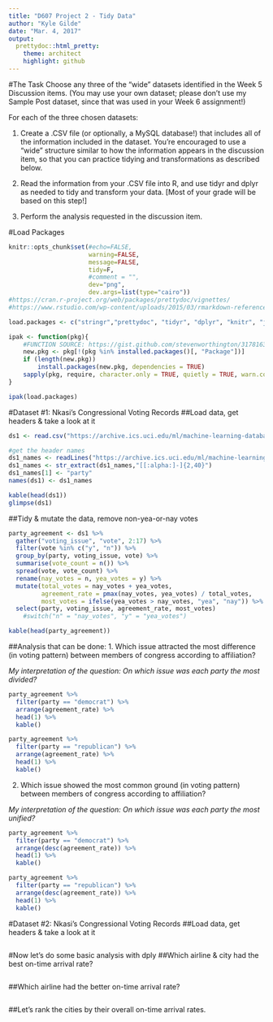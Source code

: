 ```yaml
---
title: "D607 Project 2 - Tidy Data"
author: "Kyle Gilde"
date: "Mar. 4, 2017"
output: 
  prettydoc::html_pretty:
    theme: architect
    highlight: github
---
```


#The Task
Choose any three of the "wide" datasets identified in the Week 5 Discussion items. (You may use your own dataset; please don't use my Sample Post dataset, since that was used in your Week 6 assignment!) 
 
For each of the three chosen datasets:

1.  Create a .CSV file (or optionally, a MySQL database!) that includes all of the information included in the dataset. You're encouraged to use a "wide" structure similar to how the information appears in the discussion item, so that you can practice tidying and transformations as described below.

2.  Read the information from your .CSV file into R, and use tidyr and dplyr as needed to tidy and transform your data. [Most of your grade will be based on this step!]

3.  Perform the analysis requested in the discussion item.

#Load Packages
```r
knitr::opts_chunk$set(#echo=FALSE, 
                      warning=FALSE, 
                      message=FALSE,
                      tidy=F,
                      #comment = "",
                      dev="png", 
                      dev.args=list(type="cairo"))
#https://cran.r-project.org/web/packages/prettydoc/vignettes/
#https://www.rstudio.com/wp-content/uploads/2015/03/rmarkdown-reference.pdf

load.packages <- c("stringr","prettydoc", "tidyr", "dplyr", "knitr", "janitor")

ipak <- function(pkg){
    #FUNCTION SOURCE: https://gist.github.com/stevenworthington/3178163
    new.pkg <- pkg[!(pkg %in% installed.packages()[, "Package"])]
    if (length(new.pkg)) 
        install.packages(new.pkg, dependencies = TRUE)
    sapply(pkg, require, character.only = TRUE, quietly = TRUE, warn.conflicts = FALSE)
}

ipak(load.packages)
```

#Dataset #1: Nkasi's Congressional Voting Records
##Load data, get headers & take a look at it
```r
ds1 <- read.csv("https://archive.ics.uci.edu/ml/machine-learning-databases/voting-records/house-votes-84.data", header = F, stringsAsFactors = F)

#get the header names
ds1_names <- readLines("https://archive.ics.uci.edu/ml/machine-learning-databases/voting-records/house-votes-84.names")[33:49]
ds1_names <- str_extract(ds1_names,"[[:alpha:]-]{2,40}")
ds1_names[1] <- "party"
names(ds1) <- ds1_names

kable(head(ds1))
glimpse(ds1)
```
##Tidy & mutate the data, remove non-yea-or-nay votes
```r

party_agreement <- ds1 %>% 
  gather("voting_issue", "vote", 2:17) %>%
  filter(vote %in% c("y", "n")) %>% 
  group_by(party, voting_issue, vote) %>% 
  summarise(vote_count = n()) %>% 
  spread(vote, vote_count) %>% 
  rename(nay_votes = n, yea_votes = y) %>% 
  mutate(total_votes = nay_votes + yea_votes, 
         agreement_rate = pmax(nay_votes, yea_votes) / total_votes, 
         most_votes = ifelse(yea_votes > nay_votes, "yea", "nay")) %>% 
  select(party, voting_issue, agreement_rate, most_votes) 
    #switch("n" = "nay_votes", "y" = "yea_votes")

kable(head(party_agreement))
```

##Analysis that can be done:
1. Which issue attracted the most difference (in voting pattern) between members of congress according to affiliation?

*My interpretation of the question: On which issue was each party the most divided?*
```r
party_agreement %>% 
  filter(party == "democrat") %>% 
  arrange(agreement_rate) %>% 
  head(1) %>% 
  kable()

party_agreement %>% 
  filter(party == "republican") %>% 
  arrange(agreement_rate) %>% 
  head(1) %>% 
  kable()
```


2. Which issue showed the most common ground (in voting pattern) between members of congress according to affiliation?

*My interpretation of the question: On which issue was each party the most unified?*
```r
party_agreement %>% 
  filter(party == "democrat") %>% 
  arrange(desc(agreement_rate)) %>% 
  head(1) %>% 
  kable()

party_agreement %>% 
  filter(party == "republican") %>% 
  arrange(desc(agreement_rate)) %>% 
  head(1) %>% 
  kable()
```

#Dataset #2: Nkasi's Congressional Voting Records
##Load data, get headers & take a look at it

```r



```

#Now let's do some basic analysis with dply
##Which airline & city had the best on-time arrival rate?
```r


```

##Which airline had the better on-time arrival rate?
```r

```

##Let's rank the cities by their overall on-time arrival rates.
```r

```

